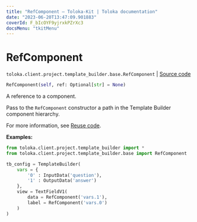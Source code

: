 ```yaml
---
title: "RefComponent — Toloka-Kit | Toloka documentation"
date: "2023-06-20T13:47:09.901883"
coverId: F_bIcOYF9yjrxkPZrXc3
docsMenu: "tkitMenu"
---
```


# RefComponent

`toloka.client.project.template_builder.base.RefComponent` | [Source code](https://github.com/Toloka/toloka-kit/blob/v1.2.0/src/client/project/template_builder/base.py#L191)

```python
RefComponent(self, ref: Optional[str] = None)
```

A reference to a component.

Pass to the `RefComponent` constructor a path in the Template Builder component hierarchy.

For more information, see [Reuse code](/docs/template-builder/best-practices/reuse).

**Examples:**

```python
from toloka.client.project.template_builder import *
from toloka.client.project.template_builder.base import RefComponent

tb_config = TemplateBuilder(
    vars = {
        '0' : InputData('question'),
        '1' : OutputData('answer')
    },
    view = TextFieldV1(
        data = RefComponent('vars.1'),
        label = RefComponent('vars.0')
    )
)
```